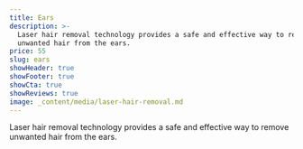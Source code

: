```yaml
---
title: Ears
description: >-
  Laser hair removal technology provides a safe and effective way to remove
  unwanted hair from the ears.
price: 55
slug: ears
showHeader: true
showFooter: true
showCta: true
showReviews: true
image: _content/media/laser-hair-removal.md
---
```


Laser hair removal technology provides a safe and effective way to remove unwanted hair from the ears.
